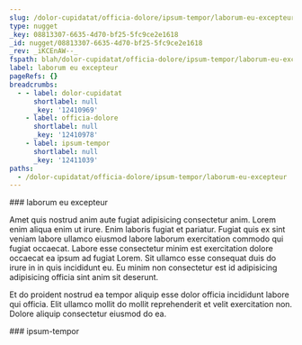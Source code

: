 ```yaml
---
slug: /dolor-cupidatat/officia-dolore/ipsum-tempor/laborum-eu-excepteur
type: nugget
_key: 08813307-6635-4d70-bf25-5fc9ce2e1618
_id: nugget/08813307-6635-4d70-bf25-5fc9ce2e1618
_rev: _iKCEnAW--_
fspath: blah/dolor-cupidatat/officia-dolore/ipsum-tempor/laborum-eu-excepteur.md
label: laborum eu excepteur
pageRefs: {}
breadcrumbs:
  - - label: dolor-cupidatat
      shortlabel: null
      _key: '12410969'
    - label: officia-dolore
      shortlabel: null
      _key: '12410978'
    - label: ipsum-tempor
      shortlabel: null
      _key: '12411039'
paths:
  - /dolor-cupidatat/officia-dolore/ipsum-tempor/laborum-eu-excepteur
---
```


<NuggetArea>
<Nugget slug="/dolor-cupidatat/officia-dolore/ipsum-tempor/laborum-eu-excepteur" type="nugget" _key="08813307-6635-4d70-bf25-5fc9ce2e1618" _id="nugget/08813307-6635-4d70-bf25-5fc9ce2e1618" _rev="_iKCEnAW--_" fspath="blah/dolor-cupidatat/officia-dolore/ipsum-tempor/laborum-eu-excepteur.md" label="laborum eu excepteur" paths="/dolor-cupidatat/officia-dolore/ipsum-tempor/laborum-eu-excepteur">
<NuggetBody>
### laborum eu excepteur

Amet quis nostrud anim aute fugiat adipisicing consectetur anim. Lorem enim aliqua enim ut irure. Enim laboris fugiat et pariatur. Fugiat quis ex sint veniam labore ullamco eiusmod labore laborum exercitation commodo qui fugiat occaecat. Labore esse consectetur minim est exercitation dolore occaecat ea ipsum ad fugiat Lorem. Sit ullamco esse consequat duis do irure in in quis incididunt eu. Eu minim non consectetur est id adipisicing adipisicing officia sint anim sit deserunt.

Et do proident nostrud ea tempor aliquip esse dolor officia incididunt labore qui officia. Elit ullamco mollit do mollit reprehenderit et velit exercitation non. Dolore aliquip consectetur eiusmod do ea.

</NuggetBody>
<Breadcrumbs>
<Crumbs>
<Crumb _key="12410969" label="dolor-cupidatat" /><Crumb _key="12410978" label="officia-dolore" /><Crumb _key="12411039" label="ipsum-tempor" />
</Crumbs>
</Breadcrumbs>
</Nugget>

<NuggetsInbound>
</NuggetsInbound>
<NuggetsOutbound>
</NuggetsOutbound>
</NuggetArea>
<PassagesInbound>
<Passage direction="inbound" type="passage" _key="12411039" _id="passage/12411039" _rev="_iKCEnAS--B" label="ipsum-tempor" passage="ipsum-tempor" fspath="blah/dolor-cupidatat/officia-dolore/ipsum-tempor" paths="/dolor-cupidatat/officia-dolore/ipsum-tempor" slug="/dolor-cupidatat/officia-dolore/ipsum-tempor">
<NuggetBody>
### ipsum-tempor

</NuggetBody>
<Breadcrumbs>
<Crumbs>
<Crumb _key="12410969" label="dolor-cupidatat" /><Crumb _key="12410978" label="officia-dolore" />
</Crumbs>
</Breadcrumbs>
</Passage>

</PassagesInbound>
<PassagesOutbound>
</PassagesOutbound>